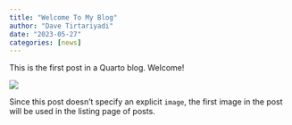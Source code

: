 ```yaml
---
title: "Welcome To My Blog"
author: "Dave Tirtariyadi"
date: "2023-05-27"
categories: [news]
---
```


This is the first post in a Quarto blog. Welcome!

![](thumbnail.jpg)

Since this post doesn't specify an explicit `image`, the first image in the post will be used in the listing page of posts.
